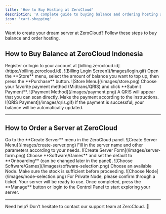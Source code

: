 ```yaml
---
title: 'How to Buy Hosting at ZeroCloud'
description: 'A complete guide to buying balance and ordering hosting servers at ZeroCloud.'
icon: 'cart-shopping'
---
```


Want to create your dream server at ZeroCloud? Follow these steps to buy balance and order hosting.

## How to Buy Balance at ZeroCloud Indonesia

<Steps>
   <Step title="Register or Login to ZeroCloud Billing">
      Register or login to your account at [billing.zerocloud.id](https://billing.zerocloud.id).
      ![Billing Login Screen](/images/login.gif)
   </Step>
   <Step title="Open Store Menu">
      Open the **Store** menu, select the amount of balance you want to top up, then press the **Purchase** button.
      ![Store Menu](/images/store.png)
   </Step>
   <Step title="Choose Payment Method">
      Choose your favorite payment method (Midtrans/QRIS) and click **Submit Payment**.
      ![Payment Method](/images/payment.png)
   </Step>
   <Step title="Make Payment">
      A QRIS will appear that you can scan directly. Make the payment according to the instructions.
      ![QRIS Payment](/images/qris.gif)
      If the payment is successful, your balance will be automatically updated.
   </Step>
</Steps>

---

## How to Order a Server at ZeroCloud

<Steps>
   <Step title="Open Create Server Menu">
      Go to the **Create Server** menu in the ZeroCloud panel.
      ![Create Server Menu](/images/create-server.png)
   </Step>
   <Step title="Fill in Server Details">
      Fill in the server name and other parameters according to your needs.
      ![Create Server Form](/images/server-form.png)
   </Step>
   <Step title="Choose Software/Games">
      Choose **Software/Games** and set the default to **Onboarding** (can be changed later in the panel).
      ![Choose Software/Games](/images/software-selection.png)
   </Step>
   <Step title="Choose Node">
      Choose an available Node. Make sure the stock is sufficient before proceeding.
      ![Choose Node](/images/node-selection.png)
   </Step>
   <Step title="Confirm for Private Node">
      For Private Node, please confirm through a ticket.
   </Step>
   <Step title="Complete the Order">
      Your server will be ready to use. Once completed, press the **Manage** button or login to the Control Panel to start exploring your server.
   </Step>
</Steps>

---

Need help? Don't hesitate to contact our support team at ZeroCloud. 🚀
